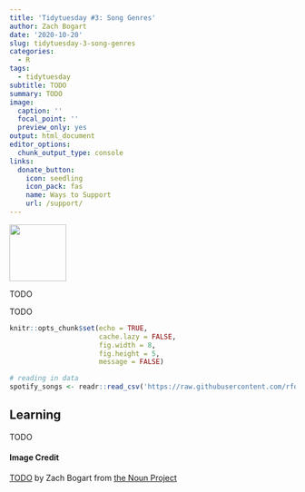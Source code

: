 ```yaml
---
title: 'Tidytuesday #3: Song Genres'
author: Zach Bogart
date: '2020-10-20'
slug: tidytuesday-3-song-genres
categories:
  - R
tags:
  - tidytuesday
subtitle: TODO
summary: TODO
image:
  caption: ''
  focal_point: ''
  preview_only: yes
output: html_document
editor_options:
  chunk_output_type: console
links:
  donate_button:
    icon: seedling
    icon_pack: fas
    name: Ways to Support
    url: /support/
---
```


<!-- Icon Image: Small -->
<img src="featured.png" width="100"/> 

<!--Starting Blurb-->
TODO

<!--Put actual work here-->
TODO
```r
knitr::opts_chunk$set(echo = TRUE, 
                      cache.lazy = FALSE,
                      fig.width = 8,
                      fig.height = 5,
                      message = FALSE)
```

```r
# reading in data
spotify_songs <- readr::read_csv('https://raw.githubusercontent.com/rfordatascience/tidytuesday/master/data/2020/2020-01-21/spotify_songs.csv')
```


<!--Section on Learning (general notes that came up)-->
## Learning 
TODO

<!--Noun Image Credit-->
#### Image Credit
[TODO](TODO) by Zach Bogart from [the Noun Project](https://thenounproject.com/)
